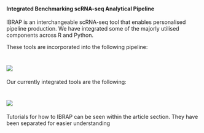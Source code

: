 #### Integrated Benchmarking scRNA-seq Analytical Pipeline

IBRAP is an interchangeable scRNA-seq tool that enables personalised pipeline production. We have integrated some of the majorly utilised components across R and Python. 

These tools are incorporated into the following pipeline: 

# <img src="man/figures/workflow.png" align="middle" />

Our currently integrated tools are the following:

# <img src="man/figures/new_tools_table.png" align="middle" />

Tutorials for how to IBRAP can be seen within the article section. They have been separated for easier understanding